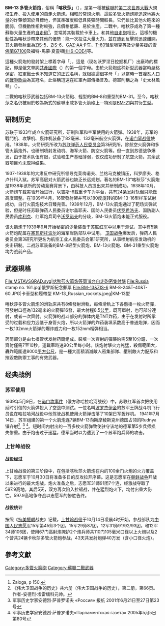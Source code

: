 {{or1}}
{{refimprove|time=2012-11-21}}
{{Otheruses|subject=一種火箭炮|other=其俗稱來源的歌曲|喀秋莎}}
{{Infobox Weapon
|name= BM-13「喀秋莎」多管火箭炮<br>（{{lang|ru|Катюша}}）
|image= File:Katyusha launcher rear.jpg
|image_size= 300px
|caption=攝於[[基輔|基輔]]大衛國戰爭博物館的BM-13喀秋莎多管火箭炮（以ZIS-6卡車裝載，[[:Image:Katyusha_rockets_closeup.jpg|火箭近視圖]]）
|origin= {{USSR}}
|type= [[多管火箭炮|多管火箭炮]]
<!-- Service history -->
|service= 1939年–至今
|used_by= {{USSR}}<br>{{RUS}}及其他
|wars= [[第二次世界大戰|第二次世界大戰]]<br />[[韓戰|韓戰]]<br />[[越戰|越戰]]<br />[[兩伊戰爭|兩伊戰爭]]<br />[[2006年以黎衝突|2006年以黎衝突]]
<!-- Production history -->
|designer= 
|design_date=
|manufacturer=
|production_date=
|number= 
|variants= BM-8<br />BM-13<br />[[BM-14|BM-14]]<br />{{tsl|en|BMD-20|BMD-20}}<br />[[BM-21火箭炮|BM-21]]<br />{{tsl|en|BM-24|BM-24}}<br />{{tsl|en|BM-25 (MRL)|BM-25}}<br />{{tsl|en|BM-27 Uragan|BM-27}}<br />[[BM-30火箭炮|BM-30]]<br />BM-31<br />[[TOS-1火箭炮|TOS-1]]<br />{{tsl|en|RM-51|RM-51}}<br />{{tsl|en|RM-70 multiple rocket launcher|RM-70}}<br />{{tsl|en|RS-122|RS-122}}<br />{{tsl|en|9A52-4 Tornado|9A52-4}}<br />{{tsl|en|WR-40 Langusta|WR-40}}<br />{{tsl|en|LRSVM Morava|LRSVM}}<br />{{tsl|en|M-63 Plamen|M-63}}<br />{{tsl|en|M-77 Oganj|M-77}}<br />{{tsl|en|M-87 Orkan|M-87}}<br />{{tsl|en|Oganj LRSVM M18|M-18}}<br />{{tsl|en|TOROS artillery rocket system|TOROS}}<br />{{tsl|en|Polonez (MRL)|Polonez}}<br />{{tsl|en|Pinaka multi-barrel rocket launcher|Pinaka}}<br />{{tsl|en|Vilkha (missile complex)|Vilkha}}<br />{{tsl|en|Sapsan (missile system)|Sapsan}}
}}
'''BM-13 多管火箭炮'''，俗稱'''「喀秋莎」'''（{{lang-ru|Катюша|Katyusha}}），是第一種被[[蘇聯|蘇聯]]於[[第二次世界大戰|第二次世界大戰]]大規模生產、投入使用的自走[[火箭炮|火箭炮]]。相較於常規火炮，這些[[多管火箭炮|多管火箭炮]]能迅速地將大量的炸藥傾瀉於目標地，但其準確度較低且裝彈時間較長。它們雖比其他火砲來的脆弱，但機動性相對較強，且價格低廉、易於生產。二戰中，喀秋莎成為了第一種蘇聯大量生產的[[自走砲|自走砲]]<ref name=Zaloga-1984-150>Zaloga, p 150.</ref>，並常將其裝載於卡車上。和其他[[自走砲|自走砲]]相比，這樣的機動性為喀秋莎帶來其他的優勢：能一次投注大量火力，並在遭到反擊前迅速離開。其火箭發射車為[[ZIS-5|ZiS-5]]、[[ZiS-6|ZiS-6]]、[[GAZ-AA|GAZ-AA]]卡车、[[T-60坦克|T-60]]轻型坦克等及少量美援的[[雪佛蘭G7100|雪佛蘭G7100]]及福特-馬蒙·夏靈頓[[HH6-COE4|HH6-COE4]]等。

這種火箭炮的發射架上標着字母「{{lang|ru|К}}」，這是{{link-ru|沃罗涅日挖掘机厂|Воронежский экскаваторный завод|沃罗涅日共產國際工廠}}（现名沃罗涅日挖掘机厂）出廠時的標記，{{lang|ru|К}}即是俄文單詞[[共產國際|共產國際]]（{{lang|ru|Коминтерн}}）的第一個字母。由於火箭炮这种新型武器當時嚴格保密，紅軍戰士也不知道它的正式名稱，就根據這個字母「{{lang|ru|К}}」以當時一首膾炙人口的[[喀秋莎|戰爭歌曲]]為其冠名，此俗稱迅速在紅軍內部傳播普及。德軍則稱之為「史太林風琴」（{{lang-de|Stalinorgel}}）。

二戰的喀秋莎武器包括BM-13火箭砲、輕型的BM-8和重型的BM-31。至今，喀秋莎之名仍被用於較為新式的蘇聯車載多管火箭砲上—特別是[[BM-21火箭炮|BM-21]]與其衍生型。

==研制历史==
苏联于1933年成立火箭研究所，研制陆军和空军使用的火箭弹。1938年，苏军的戰鬥机、攻擊机、轰炸机装备了82毫米、132毫米航空火箭弹，在[[诺门罕战役|诺门罕战役]]使用。1938年，火箭研究所改为[[苏联弹药人民委员会|苏联弹药人民委员会]]第3研究所，除航空火箭弹和多管火箭炮外，也研制喷射发动机、海军火箭、防空火箭等。但一直到苏德战争爆发，由于技术队伍有限，试验和生产基础薄弱，仅仅成功研制了航空火箭，其余武器项目均未取得结果。

1937-1938年的大肃反中研究所领导克莱梅诺夫、兰格马克被镇压，科罗廖夫、格卢什科入狱。苏军高层对火箭武器也缺乏长远规划。著名的BM-13“喀秋莎”火箭炮是1938年该所的劳动竞赛背景下，由科技人员提出来并研制成功。1938年10月，火箭炮车载实验开始进行，以吉斯-6载重卡车为平台，共有24条发射轨但只能做高度调整。在1939年4月，16管發射架并可以180度旋转的BM-13-16型样车试射成功，自行火箭炮技术日臻完善。1939年12月，BM-13火箭炮通过了靶场实弹试验，但是时任苏联弹药人民委员谢尔盖耶夫、国防人民委员[[伏罗希洛夫|伏罗希洛夫]]、国防副人民委员[[库利克|库利克]]、红军炮兵司令[[沃罗诺夫|沃罗诺夫]]的分歧，BM-13火箭炮未能正式服役。

该火箭炮于1939年9月开始秘密的少量装备于[[苏联红军|苏联红军]]中以用于测试，其中有5辆火箭炮配属在[[塞瓦斯托波尔|塞瓦斯托波尔]]的海军岸防部队中试用。
[[蘇德戰爭|卫国战争]]爆发后，弹药人民委员会第3研究所更名为航空工业人民委员会第1研究所，从事喷射航空发动机的突击研制。二战苏军装备的BM-8轻型火箭炮、BM-13火箭炮、BM-31重型火箭炮均为战前产品。

==武器規格==
<gallery>
File:MSTAVSGRAD.svg|喀秋莎火箭炮等同18台自走砲密集射擊
File:Russia stamp no. 161.jpg|俄罗斯紀念郵票
File:BM-13&ZIS-6 BM-8-24&T-40&T-60.JPG|卡車型和履帶型
KM-13_Russian_rockets.jpeg|KM-13型
</gallery>
喀秋莎多管火箭炮的滑轨床共有8條發射滑軌，每條滑軌上下各懸掛一枚火箭彈，可發射口徑為132毫米的火箭彈16發，最大射程8.5[[公里|公里]]，既可單射，也可部分連射，或者一次齊射。火箭弹的战斗部分的弹体内是TNT炸药，由于在发射时所承受的过载和应力远低于身管火炮，所以火箭弹的炸药装填系数高于普通炮弹，因而一枚132mm火箭弹的爆炸威力和一枚152mm榴弹相当。

药筒部分是由七根管状发射药筒组成。裝填一次齊射的彈藥約需5至10分鐘，一次齊射僅需7至10秒。運載車時速90公里每小时。該炮射擊火力兇猛，殺傷範圍大，轟炸範圍達8000[[平方公尺|平方公尺]]，是一種大面積消滅敵人密集部隊、壓制敵火力配系和摧毀敵防禦工事的有效武器。

== 经典战例 ==
=== 苏军使用 ===
1939年5月9日，在[[诺门坎事件|诺门坎事件]]（俄方称哈拉哈河战役）中，苏联红军首次把使用延时引信的火箭弹投入了空战中测试。一位名叫[[波罗杰伊金|波罗杰伊金]]的苏军王牌战斗机飞行员说在哈拉哈河战役中他驾驶战机使用火箭弹击落了10架日军轰炸机。
1941年7月14日，苏军组建的第一个火箭炮连7辆BM-13向斯摩棱斯克州德国占领的Rudnya镇齐射<ref> 《伟大卫国战争的历史》共六册（伟大卫国战争的历史），第二册，第66页。作者-安德烈·埃雷缅科元帅。</ref>, <ref>军事历史学家安德烈·萨普罗诺夫 «Россия» 报纸 2001年6月21日至27日第23号</ref> <ref>军事历史学家安德烈·萨普罗诺夫«Парламентская газета» 2005年5月5日第80号</ref>。短时间内射出的一百多枚火箭弹致使驻守该地的德军第5步兵师损失惨重。由于炮击过于迅猛，德军当时以为遭到了一个苏军炮兵师的攻击。

=== 上甘岭战役 ===
==== 战役经过 ====
上甘岭战役的第三阶段中，在包括喀秋莎火箭炮在内的100余门火炮的火力覆盖下，志愿军于10月30日将准备多日的反攻拉开序幕。这是志愿军在[[朝鲜战争|朝鲜战争]]开战以来进行的最大炮战。炮火准备之后，志愿军31师91团7个连，经激战夺取了597.9高地。其后5天，双方再次陷入拉锯战，并在猛烈炮火下，均付出重大伤亡。597.9高地争夺战以志愿军的慘胜告终。

==== 战役统计 ====
按照《[[抗美援朝|抗美援朝]]战史》记载，[[上甘岭战役|上甘岭战役]]于10月14日凌晨4时开始，参战部队为[[中国人民志愿军|中国人民志愿军]]15军第45师3个团，15军29师87团，12军31师91/92/93团，和12军34师106团，使用67门高射炮掩护2个炮兵师共110门105毫米口径以上火炮以及2个营共24辆卡秋莎多管火箭炮参战，43天共发射炮弹40万发（含小口径火炮）。

==參考文獻==
{{reflist}}

[[Category:多管火箭砲|Category:多管火箭砲]]
[[Category:蘇聯二戰武器|Category:蘇聯二戰武器]]